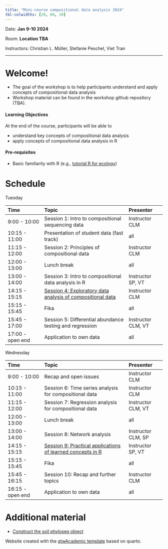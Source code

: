 ```yaml
---
title: "Mini-course compositional data analysis 2024"
tbl-colwidths: [20, 60, 20]
---
```



Date: **Jan 9-10 2024**

Room: **Location TBA**

Instructors: Christian L. Müller, Stefanie Peschel, Viet Tran

------------------------------------------------------------------------

<!-- ::: callout-note -->
<!-- ## This workshop template -->

<!-- This workshop template contains 4 pages: -->

<!-- -   Home: `index.qmd` (this page) -->

<!-- -   About: `about.qmd` -->

<!-- Two content pages -->

<!-- -   Page without code: `part_1_prep.qmd` -->

<!-- -   Page with R code: `part_2_eda.qmd` -->

<!-- It is straightforward to add more content pages: you need to create a new `.qmd` file (or copy/paste the existing ones), then link the new page inside `_quarto.yml`. -->
<!-- ::: -->

<!-- ::: callout-tip -->
<!-- ## Homepage of your workshop -->

<!-- This is the **homepage** `index.qmd` for your workshop, so ideally it should contain some key information such as **time and place, instructors** and information of the course/workshop. -->

<!-- It should be easy to navigate. -->
<!-- ::: -->

# Welcome!

-   The goal of the workshop is to help participants understand and apply concepts of compositional data analysis
-   Workshop material can be found in the workshop github repository (TBA).

#### Learning Objectives

At the end of the course, participants will be able to

-   understand key concepts of compositional data analysis
-   apply concepts of compositional data analysis in R

#### Pre-requisites

-   Basic familiarity with R (e.g., [tutorial R for ecology](https://datacarpentry.org/R-ecology-lesson/index.html))

# Schedule


Tuesday

|     Time      |                       Topic                       |    Presenter    |
|:---------------|:------------------------------------|:---------------|
| 9:00 - 10:00  |     Session 1: Intro to compositional sequencing data     |  Instructor CLM   |
| 10:15 - 11:00 | Presentation of student data (fast track) | all |
| 11:15 - 12:00  |     Session 2: Principles of compositional data     |  Instructor CLM   |
| 12:00 - 13:00  |     Lunch break     |  all   |
| 13:00 - 14:00 | Session 3: Intro to compositional data analysis in R | Instructor SP, VT |
| 14:15 - 15:15  |     [Session 4: Exploratory data analysis of compositional data](4_eda.qmd)     |  Instructor CLM   |
| 15:15 - 15:45  |     Fika     |  all   |
| 15:45 - 17:00 | Session 5: Differential abundance testing and regression | Instructor CLM, VT |
| 17:00 - open end  |     Application to own data     |  all  |

Wednesday

|     Time      |                       Topic                       |    Presenter    |
|:---------------|:------------------------------------|:---------------|
| 9:00 - 10:00  |     Recap and open issues     |  Instructor CLM   |
| 10:15 - 11:00  |     Session 6: Time series analysis for compositional data     |  Instructor CLM   |
| 11:15 - 12:00  |     Session 7: Regression analysis for compositional data     |  Instructor CLM, VT   |
| 12:00 - 13:00  |     Lunch break     |  all   |
| 13:00 - 14:00 | Session 8: Network analysis | Instructor CLM, SP |
| 14:15 - 15:15  |     [Session 9: Practical applications of learned concepts in R](9_practical.qmd)     |  Instructor SP, VT   |
| 15:15 - 15:45  |     Fika     |  all   |
| 15:45 - 16:15 | Session 10: Recap and further topics | Instructor CLM |
| 16:15 - open end  |     Application to own data     |  all  |

# Additional material

-   [Construct the soil phyloseq object](90_soil_phyloseq.qmd)

Website created with the [qtwAcademic template](https://github.com/andreaczhang/qtwAcademic) based on quarto.